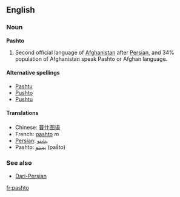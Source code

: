 == English ==
===Noun===
'''Pashto'''

# Second official language of [[Afghanistan]] after [[Persian]], and 34% population of Afghanistan speak Pashto or Afghan language.

====Alternative spellings====
*[[Pashtu]]
*[[Pushto]]
*[[Pushtu]]

====Translations====

*Chinese: [[普什图语]]
*French: [[pashto]] ''m''
*[[Persian]]: [[پشتو]]
*Pashto: [[پښتو]] (paṧto)

===See also===
*[[Dari-Persian]]

[[fr:pashto]]